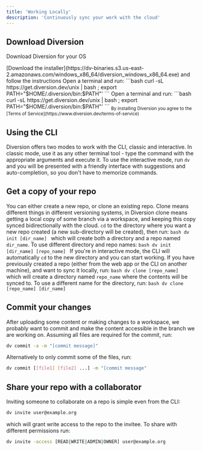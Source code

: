 ```yaml
---
title: 'Working Locally'
description: 'Continuously sync your work with the cloud'
---
```


## Download Diversion

Download Diversion for your OS

<Tabs>
  <Tab title="Windows">
    [Download the installer](https://dv-binaries.s3.us-east-2.amazonaws.com/windows_x86_64/diversion_windows_x86_64.exe) and follow the instructions
  </Tab>
  <Tab title="MacOS">
    Open a terminal and run:
      ```bash
      curl -sL https://get.diversion.dev/unix | bash ; export PATH="$HOME/.diversion/bin:$PATH"'
      ```
  </Tab>
  <Tab title="Linux">
    Open a terminal and run:
      ```bash
      curl -sL https://get.diversion.dev/unix | bash ; export PATH="$HOME/.diversion/bin:$PATH"'
      ```
  </Tab>
</Tabs>
<sub>By installing Diversion you agree to the [Terms of Service](https://www.diversion.dev/terms-of-service)</sub>


## Using the CLI

Diversion offers two modes to work with the CLI, classic and interactive. In classic mode, use it as any other terminal
tool - type the command with the appropriate arguments and execute it. To use the interactive mode, run `dv` and you will
be presented with a friendly interface with suggestions and auto-completion, so you don't have to memorize commands.

## Get a copy of your repo

You can either create a new repo, or clone an existing repo. Clone means different things in different versioning systems,
in Diversion clone means getting a local copy of some branch via a workspace, and keeping this copy synced bidirectionally
with the cloud.
<AccordionGroup>
  <Accordion icon="sparkles" title="Create a new repo">
    `cd` to the directory where you want a new repo created (a new sub-directory will be created), then run:
      ```bash
      dv init [dir_name]
      ```
      which will create both a directory and a repo named `dir_name`. To use different directory and repo names:
      ```bash
      dv init [dir_name] [repo_name]
      ```
      If you're in interactive mode, the CLI will automatically `cd` to the new directory and you can start working.
  </Accordion>
  <Accordion icon="clone" title="Clone an existing repo">
      If you have previously created a repo (either from the web app or the CLI on another machine), and want to sync it
      locally, run:
      ```bash
      dv clone [repo_name]
      ```
      which will create a directory named `repo_name` where the contents will be synced to. To use a different name
      for the directory, run:
      ```bash
      dv clone [repo_name] [dir_name]
      ```
  </Accordion>
</AccordionGroup>

## Commit your changes

After uploading some content or making changes to a workspace, we probably want to commit and make the content
accessible in the branch we are working on. Assuming all files are required for the commit, run:
```bash
dv commit -a -m "[commit message]"
```
Alternatively to only commit some of the files, run:
```bash
dv commit [[file1] [file2] ...] -m "[commit message"
```

## Share your repo with a collaborator

Inviting someone to collaborate on a repo is simple even from the CLI:
```bash
dv invite user@example.org
```
which will grant write access to the repo to the invitee. To share with different permissions run:
```bash
dv invite -access [READ|WRITE|ADMIN|OWNER] user@example.org
```